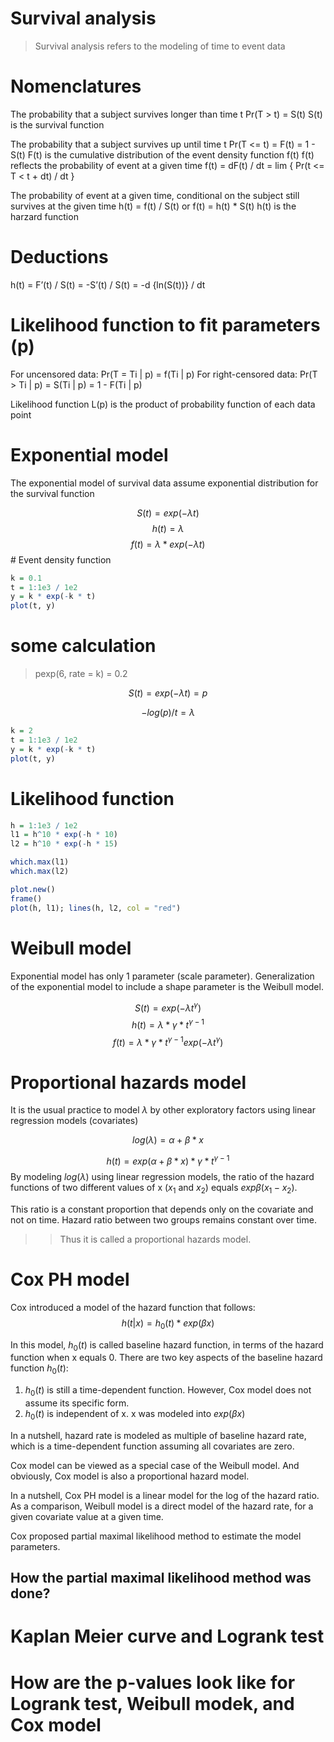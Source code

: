 # Survival analysis
> Survival analysis refers to the modeling of time to event data

# Nomenclatures

The probability that a subject survives longer than time t
Pr(T > t) = S(t)
S(t) is the survival function

The probability that a subject survives up until time t
Pr(T <= t) = F(t) = 1 - S(t)
F(t) is the cumulative distribution of the event density function f(t)
f(t) reflects the probability of event at a given time
f(t) = dF(t) / dt = lim { Pr(t <= T < t + dt) / dt }

The probability of event at a given time, conditional on the subject still survives at the given time
h(t) = f(t) / S(t) or  f(t) = h(t) * S(t)
h(t) is the harzard function

# Deductions

h(t) = F’(t) / S(t) = -S’(t) / S(t) = -d {ln(S(t))} / dt

# Likelihood function to fit parameters (p)

For uncensored data: Pr(T = Ti | p) = f(Ti | p)
For right-censored data: Pr(T > Ti | p) = S(Ti | p) = 1 - F(Ti | p)

Likelihood function L(p) is the product of probability function of each data point

# Exponential model

The exponential model of survival data assume exponential distribution for the survival function

$$S(t) = exp(-\lambda t)$$
$$h(t) = \lambda$$
$$f(t) = \lambda * exp(-\lambda t)$$
# Event density function

```r
k = 0.1
t = 1:1e3 / 1e2 
y = k * exp(-k * t)
plot(t, y)
```

# some calculation 

> pexp(6, rate = k) = 0.2

$$S(t) = exp(-\lambda t) = p$$

$$- log(p) / t = \lambda$$

```r
k = 2
t = 1:1e3 / 1e2 
y = k * exp(-k * t)
plot(t, y)
```

# Likelihood function

```r
h = 1:1e3 / 1e2
l1 = h^10 * exp(-h * 10)
l2 = h^10 * exp(-h * 15)

which.max(l1)
which.max(l2)

plot.new()
frame()
plot(h, l1); lines(h, l2, col = "red")
```

# Weibull model

Exponential model has only 1 parameter (scale parameter).
Generalization of the exponential model to include a shape parameter is the Weibull model.

$$S(t) = exp(-\lambda t^\gamma)$$
$$h(t) = \lambda * \gamma * t^{\gamma - 1}$$
$$f(t) = \lambda * \gamma * t^{\gamma - 1}exp(-\lambda t^\gamma)$$

# Proportional hazards model

It is the usual practice to model $\lambda$ by other exploratory factors using linear regression models (covariates)

$$log(\lambda) = \alpha + \beta * x$$

$$h(t) = exp(\alpha + \beta * x) * \gamma * t^{\gamma - 1}$$
By modeling $log(\lambda)$ using linear regression models, the ratio of the hazard functions of two different values of x ($x_1$ and $x_2$) equals $exp{\beta (x_1 - x_2)}$.

This ratio is a constant proportion that depends only on the covariate and not on time. Hazard ratio between two groups remains constant over time.

>> Thus it is called a proportional hazards model.

# Cox PH model

Cox introduced a model of the hazard function that follows: $$h(t | x) = h_0(t) * exp(\beta x)$$

In this model, $h_0(t)$ is called baseline hazard function, in terms of the hazard function when x equals 0. There are two key aspects of the baseline hazard function $h_0(t)$: 

1. $h_0(t)$ is still a time-dependent function. However, Cox model does not assume its specific form. 
2. $h_0(t)$ is independent of x. x was modeled into $exp(\beta x)$

In a nutshell, hazard rate is modeled as multiple of baseline hazard rate, which is a time-dependent function assuming all covariates are zero.

Cox model can be viewed as a special case of the Weibull model. And obviously, Cox model is also a proportional hazard model.

In a nutshell, Cox PH model is a linear model for the log of the hazard ratio. As a comparison, Weibull model is a direct model of the hazard rate, for a given covariate value at a given time.

Cox proposed partial maximal likelihood method to estimate the model parameters. 

## How the partial maximal likelihood method was done? 

# Kaplan Meier curve and Logrank test

# How are the p-values look like for Logrank test, Weibull modek, and Cox model

